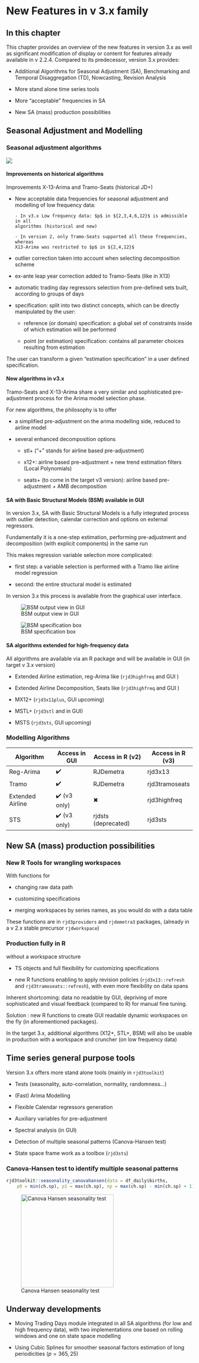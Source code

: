 # New Features in v 3.x family {.unnumbered #v3-vs-v2}


## In this chapter

This chapter provides an overview of the new features in version 3.x  as well as significant modification of display or content for features already available in v 2.2.4. Compared to its predecessor, version 3.x provides:

-   Additional Algorithms for Seasonal Adjustment (SA), Benchmarking and Temporal Disaggregation (TD), Nowcasting, Revision Analysis

-   More stand alone time series tools

-   More "acceptable" frequencies in SA

-   New SA (mass) production possibilities


<!-- ## New modular structure  -->

## Seasonal Adjustment and Modelling

### Seasonal adjustment algorithms {#v3-vs-v2-sa}

![](All_images/SA_Algos.png)

#### Improvements on historical algorithms

Improvements X-13-Arima and Tramo-Seats (historical JD+)

-   New acceptable data frequencies for seasonal adjustment and modelling of low frequency data:

        - In v3.x Low frequency data: $p$ in ${2,3,4,6,12}$ is admissible in all
        algorithms (historical and new)
        
        - In version 2, only Tramo-Seats supported all these frequencies, whereas
        X13-Arima was restricted to $p$ in ${2,4,12}$

-   outlier correction taken into account when
    selecting decomposition scheme

-   ex-ante leap year correction added to Tramo-Seats (like in X13)

-   automatic trading day regressors selection from pre-defined sets built, according to groups of days

-   specification: split into two distinct concepts, which can be
    directly manipulated by the user:

    -   reference (or domain) specification: a global set of constraints
        inside of which estimation will be performed
    
    -   point (or estimation) specification: contains all parameter choices resulting from estimation 

The user can transform a given "estimation specification" in a user defined specification.

#### New algorithms in v3.x

Tramo-Seats and X-13-Arima share a very similar and sophisticated
pre-adjustment process for the Arima model selection phase.

For new algorithms, the philosophy is to offer

-   a simplified pre-adjustment on the arima modelling side, reduced to
    airline model

-   several enhanced decomposition options

    -   stl+ ("+" stands for airline based pre-adjustment)

    -   x12+: airline based pre-adjustment + new trend estimation
        filters (Local Polynomials)

    -   seats+ (to come in the target v3 version): airline based
        pre-adjustment + AMB decomposition

#### SA with Basic Structural Models (BSM) available in GUI

In version 3.x, SA with Basic Structural Models is a fully integrated
process with outlier detection, calendar correction and options on
external regressors.

Fundamentally it is a one-step estimation, performing pre-adjustment and
decomposition (with explicit components) in the same run

This makes regression variable selection more complicated:

-   first step: a variable selection is performed with a Tramo like
    airline model regression

-   second: the entire structural model is estimated

In version 3.x this process is available from the graphical user interface.

![BSM output view in GUI](All_images/SA_bsm_model.png)

![BSM specification box](All_images/SA_BSM_spec.png)

#### SA algorithms extended for high-frequency data

All algorithms are available via an R package and will be available in GUI (in target v 3.x version)

-   Extended Airline estimation, reg-Arima like (`rjd3highfreq` and GUI )

-   Extended Airline Decomposition, Seats like (`rjd3highfreq` and GUI )

-   MX12+ (`rjd3x11plus`, GUI upcoming)

-   MSTL+ (`rjd3stl` and in GUI)

-   MSTS (`rjd3sts`, GUI upcoming)

### Modelling Algorithms


| Algorithm        | Access in GUI | Access in R (v2)    | Access in R (v3) |
|------------------|---------------|---------------------|------------------|
| Reg-Arima        | ✔️            | RJDemetra           | rjd3x13          |
| Tramo            | ✔️            | RJDemetra           | rjd3tramoseats   |
| Extended Airline | ✔️ (v3 only)  | ✖                   | rjd3highfreq     |
| STS              | ✔️ (v3 only)  | rjdsts (deprecated) | rjd3sts          |


## New SA (mass) production possibilities

<!-- (provide links) -->

### New R Tools for wrangling workspaces

With functions for 

- changing raw data path

- customizing specifications 

- merging workspaces by series names, as you would do with a data table

These functions are in `rjd3providers` and  `rjdemetra3` packages, (already in a v 2.x stable precursor `rjdworkspace`)


### Production fully in R

without a workspace structure 

- TS objects and full flexibility for customizing specifications

- new R functions enabling to apply revision policies (`rjd3x13::refresh` and `rjd3tramoseats::refresh`), with even more flexibility on data spans

Inherent shortcoming: data no readable by GUI, depriving of more sophisticated and visual feedback (compared to R) for manual fine tuning.

Solution : new R functions to create GUI readable dynamic workspaces on the fly (in aforementioned packages).

In the target 3.x, additional algorithms (X12+, STL+, BSM) will also be usable in production with a workspace and cruncher (on low frequency data)

## Time series general purpose tools

Version 3.x offers more stand alone tools (mainly in `rjd3toolkit`)

-   Tests (seasonality, auto-correlation, normality, randomness...)

-   (Fast) Arima Modelling 

-   Flexible Calendar regressors generation

-   Auxiliary variables for pre-adjustment

-   Spectral analysis (in GUI)

-   Detection of multiple seasonal patterns (Canova-Hansen test)

-   State space frame work as a toolbox (`rjd3sts`)

### Canova-Hansen test to identify multiple seasonal patterns

```r
rjd3toolkit::seasonality_canovahansen(data = df_daily$births, 
    p0 = min(ch.sp), p1 = max(ch.sp), np = max(ch.sp) - min(ch.sp) + 1)
```

![Canova Hansen seasonality test](All_images/FB_Canova.png){width=250px}


## Underway developments

-   Moving Trading Days module integrated in all SA algorithms (for low and high frequency data), with two implementations one based on rolling windows and one on state        space modelling

-   Using Cubic Splines for smoother seasonal factors estimation of long periodicities ($p=365,25$)



